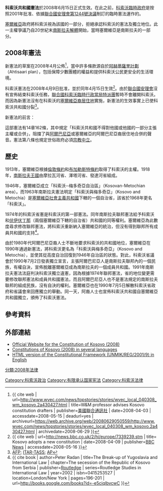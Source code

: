 '''科索沃共和國憲法'''於2008年6月15日正式生效。在此之前，[[聯合國科索沃臨時行政當局特派團|科索沃臨時政府]]是按照2001年批准、依據[[聯合國安理會第1244號決議|聯合國安理會第1244號決議]]制訂的臨時憲法運作的。

[[塞爾維亞|塞爾維亞]]政府將科索沃視為該國的一部分，拒絕承認科索沃的憲法及獨立地位。此一主權爭議乃自20世紀末[[南斯拉夫解體|南斯拉夫解體]]開始，當時塞爾維亞是南斯拉夫的一部分。

== 2008年憲法 ==
新憲法的草案在2008年4月公佈<ref>{{ cite web | url=http://www.wvec.com/news/topstories/stories/wvec_local_040308_wm_kosovo.2a430427.html | title=W&M professor advises Kosovo constitution drafters | publisher=[[美國聯合通訊社|美國聯合通訊社]] | date=2008-04-03 | accessdate=2008-05-15 | deadurl=yes | archiveurl=https://web.archive.org/web/20080629050559/http://www.wvec.com/news/topstories/stories/wvec_local_040308_wm_kosovo.2a430427.html | archivedate=2008-06-29 }}</ref>，當中許多條款源自於[[阿赫蒂薩里計劃|阿赫蒂薩里計劃]]（Ahtisaari plan），包括保障少數團體的權益和提供科索沃公民更安全的生活環境。

科索沃憲法在2008年4月9日批准，並於同年4月15日生效<ref>{{ cite web | url=http://news.bbc.co.uk/2/hi/europe/7339239.stm | title= Kosovo adopts a new constitution | date=2008-04-09 | publisher=[[BBC_News|BBC News]] | accessdate=2008-05-16 }}</ref>。由於[[聯合國安理會|聯合國安理會]]沒有宣佈結束科索沃任務，[[聯合國科索沃臨時行政當局特派團|聯合國科索沃臨時行政當局特派團]]暫時不會離開科索沃。而因為新憲法沒有在科索沃的[[塞爾維亞裔居住地|塞爾維亞裔居住地]]實施，新憲法的生效事實上已使科索沃共和國分裂<ref>[http://afp.google.com/article/ALeqM5i-eG5b77lXRmme6EL1zWnRK5mdEQ AFP]; [https://web.archive.org/web/20090115070542/http://www.itar-tass.com/eng/level2.html?NewsID=12779731&PageNum=0 ITAR-TASS]; [http://ap.google.com/article/ALeqM5gzQv5y1snA4XYWkoupyukC_dF_VAD91AGBI80 AP]{{dead link|date=2018年1月 |bot=InternetArchiveBot |fix-attempted=yes }}</ref>。

新憲法的前言：
{{cquote|我們科索沃的人們，決心將未來的科索沃建立成一個自由、民主、愛好和平的國家，作為所有人民的家園。我們致力於建立一個保障所有公民權利、公民自由、法律平等的自由國度，努力創造科索沃的經濟和社會繁榮，深信科索沃會與鄰國維持友好合作關係、鞏固區域與整個歐洲的穩定，並將為成為國際愛好和平諸國家中有尊嚴的一員，積極參與歐洲統合的工作。我們鄭重地同意這部科索沃共和國憲法。}}

這部憲法有14章162條，其中規定「科索沃共和國不得對他國或他國的一部分主張主權或合併」，阻擋了與[[阿爾巴尼亞|阿爾巴尼亞]]或塞爾維亞的阿爾巴尼亞裔居住地合併的聲音。憲法第八條也規定世俗政府必須[[政教分離|宗教中立]]。

== 歷史 ==
{{see|en:20th century history of Kosovo}}
1913年，塞爾維亞根據[[1913年倫敦條約|倫敦條約]]和[[布加勒斯特條約_(1913年)|布加勒斯特條約]]取得了科索沃的主權。1918年，[[南斯拉夫王國|南斯拉夫王國]]由摩拉瓦河省、澤塔河省、發達河省組成。

1946年，塞爾維亞成立「科索沃─梅多奇亞自治區」（Kosovan-Metochian area）。而1963年南斯拉夫憲法明定「科索沃與梅多奇亞」（Kosovo and Metochia）是[[塞爾維亞社會主義共和國|塞爾維亞社會主義共和國]]下轄的一個自治省，該省於1968年更名「科索沃」。

1974年的科索沃省憲是科索沃的第一部憲法。同年南斯拉夫聯邦憲法給予科索沃和[[伏伊伏丁那|伏伊伏丁那]]（兩個塞爾維亞下轄的自治省）共和國的同等權利。塞爾維亞為此數度尋求修改聯邦憲法，將科索沃重新納入塞爾維亞的統治，但沒有得到聯邦所有成員共和國的支持<ref>{{ cite book | author=Peter Radan | title=The Break-up of Yugoslavia and International Law | chapter=The secession of the Republic of Kosovo from Serbia | publisher=[[劳特里奇|Routledge]] | series=Routledge Studies in International Law | year=2002 | isbn=0415253527 | location=London/New York | pages=196-201 | url=http://books.google.com/books?id=-e5ciqlbvcwC }}</ref>。

由於1980年代阿爾巴尼亞裔人士不斷地要求科索沃的共和國地位，塞爾維亞在1990年通過新憲法，將科索沃更名為「科索沃與梅多奇亞」（Kosovo and Metochia），並使其從高度自治回復到1946年自治區的狀態。對此，科索沃省議會於1990年7月2日發表獨立宣言，主張阿爾巴尼亞人是南斯拉夫聯邦內的一個民族，有權自決，宣佈脫離塞爾維亞成為南斯拉夫的一個成員共和國。1991年南斯拉夫憲法法庭判決科索沃獨立違憲，因為根據1974年聯邦憲法，省的地位變更需要修改聯邦憲法和成員共和國憲法，而且阿爾巴尼亞人也不是憲法規定的南斯拉夫聯邦的組成民族，沒有自決的權利。塞爾維亞也在1990年7月5日解散科索沃省政府和省議會來回應獨立的舉動。同一天，阿裔人士也宣佈科索沃共和國自塞爾維亞共和國獨立，頒佈了科索沃憲法。

== 參考資料 ==
{{Reflist|2}}

== 外部連結 ==
{{wikisource|Proposed Constitution of the Republic of Kosovo (April 7, 2008)}}
* [http://www.kushtetutakosoves.info/ Official Website for the Constitution of Kosovo (2008)]
* [https://web.archive.org/web/20080221005034/http://kushtetuta.independentkosova.com/ Constitutions of Kosovo (2008) in several languages]
* [http://www.unmikonline.org/constframework.htm HTML version of the Constitutional Framework (UNMIK/REG/2001/9) in English]

{{欧洲题目|宪法}}

[[Category:科索沃政治|Category:科索沃政治]]
[[Category:有限承认国家宪法|Category:有限承认国家宪法]]
[[Category:科索沃法律|Category:科索沃法律]]
[[分類:2008年法律|分類:2008年法律]]